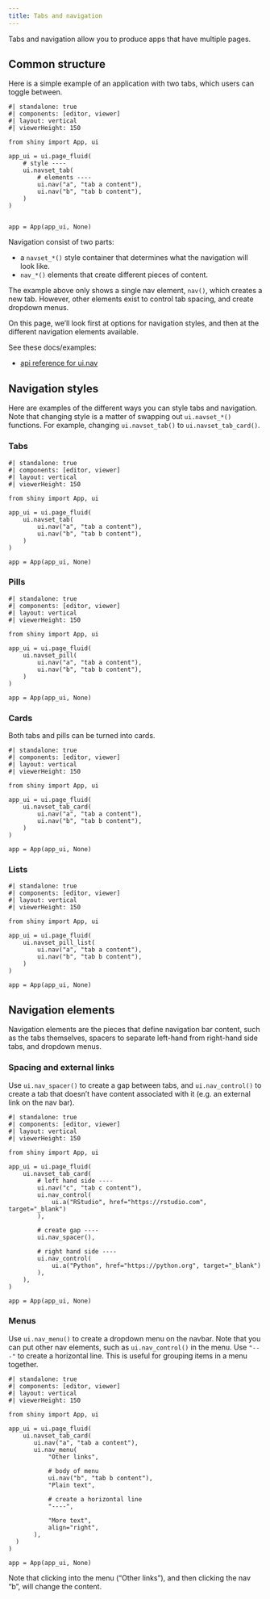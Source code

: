 ```yaml
---
title: Tabs and navigation
---
```


Tabs and navigation allow you to produce apps that have multiple pages.

## Common structure

Here is a simple example of an application with two tabs, which users can toggle between.

```shinylive-python
#| standalone: true
#| components: [editor, viewer]
#| layout: vertical
#| viewerHeight: 150

from shiny import App, ui

app_ui = ui.page_fluid(
    # style ----
    ui.navset_tab(
        # elements ----
        ui.nav("a", "tab a content"),
        ui.nav("b", "tab b content"),
    )
)


app = App(app_ui, None)
```

Navigation consist of two parts:

* a `navset_*()` style container that determines what the navigation will look like.
* `nav_*()` elements that create different pieces of content.

The example above only shows a single nav element, `nav()`, which creates a new tab.
However, other elements exist to control tab spacing, and create dropdown menus.

On this page, we'll look first at options for navigation styles, and then at the different
navigation elements available.

See these docs/examples:

* [api reference for ui.nav](/api/reference/shiny.ui.nav.html#shiny.ui.nav)

## Navigation styles

Here are examples of the different ways you can style tabs and navigation.
Note that changing style is a matter of swapping out `ui.navset_*()` functions.
For example, changing `ui.navset_tab()` to `ui.navset_tab_card()`.

### Tabs

```shinylive-python
#| standalone: true
#| components: [editor, viewer]
#| layout: vertical
#| viewerHeight: 150

from shiny import App, ui

app_ui = ui.page_fluid(
    ui.navset_tab(
        ui.nav("a", "tab a content"),
        ui.nav("b", "tab b content"),
    )
)

app = App(app_ui, None)
```

### Pills

```shinylive-python
#| standalone: true
#| components: [editor, viewer]
#| layout: vertical
#| viewerHeight: 150

from shiny import App, ui

app_ui = ui.page_fluid(
    ui.navset_pill(
        ui.nav("a", "tab a content"),
        ui.nav("b", "tab b content"),
    )
)

app = App(app_ui, None)
```

### Cards

Both tabs and pills can be turned into cards.

```shinylive-python
#| standalone: true
#| components: [editor, viewer]
#| layout: vertical
#| viewerHeight: 150

from shiny import App, ui

app_ui = ui.page_fluid(
    ui.navset_tab_card(
        ui.nav("a", "tab a content"),
        ui.nav("b", "tab b content"),
    )
)

app = App(app_ui, None)
```


### Lists

```shinylive-python
#| standalone: true
#| components: [editor, viewer]
#| layout: vertical
#| viewerHeight: 150

from shiny import App, ui

app_ui = ui.page_fluid(
    ui.navset_pill_list(
        ui.nav("a", "tab a content"),
        ui.nav("b", "tab b content"),
    )
)

app = App(app_ui, None)
```

## Navigation elements

Navigation elements are the pieces that define navigation bar content, such as the tabs themselves,
spacers to separate left-hand from right-hand side tabs, and dropdown menus.

### Spacing and external links

Use `ui.nav_spacer()` to create a gap between tabs, and `ui.nav_control()` to create a tab
that doesn't have content associated with it (e.g. an external link on the nav bar).

```shinylive-python
#| standalone: true
#| components: [editor, viewer]
#| layout: vertical
#| viewerHeight: 150

from shiny import App, ui

app_ui = ui.page_fluid(
    ui.navset_tab_card(
        # left hand side ----
        ui.nav("c", "tab c content"),
        ui.nav_control(
            ui.a("RStudio", href="https://rstudio.com", target="_blank")
        ),

        # create gap ----
        ui.nav_spacer(),

        # right hand side ----
        ui.nav_control(
            ui.a("Python", href="https://python.org", target="_blank")
        ),
    ),
)

app = App(app_ui, None)

```

### Menus

Use `ui.nav_menu()` to create a dropdown menu on the navbar. Note that you can put other
nav elements, such as `ui.nav_control()` in the menu. Use `"---"` to create a horizontal line.
This is useful for grouping items in a menu together.

```shinylive-python
#| standalone: true
#| components: [editor, viewer]
#| layout: vertical
#| viewerHeight: 150

from shiny import App, ui

app_ui = ui.page_fluid(
    ui.navset_tab_card(
       ui.nav("a", "tab a content"),
       ui.nav_menu(
           "Other links",

           # body of menu
           ui.nav("b", "tab b content"),
           "Plain text",

           # create a horizontal line
           "----",

           "More text",
           align="right",
       ),
  )
)

app = App(app_ui, None)

```

Note that clicking into the menu ("Other links"), and then clicking the nav "b", will change the content.

